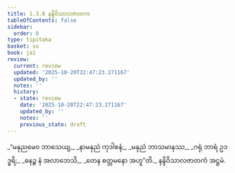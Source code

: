```yaml
---
title: 1.3.8 နန္ဒိဝိသာလဇာတက
tableOfContents: false
sidebar:
  order: 8
type: tipitaka
basket: su
book: ja1
review:
  current: review
  updated: '2025-10-20T22:47:23.271167'
  updated_by: ''
  notes: ''
  history:
  - state: review
    date: '2025-10-20T22:47:23.271167'
    updated_by: ''
    notes: ''
    previous_state: draft
---
```



<DynamicBreadcrumb />


<ReviewStatus review={frontmatter.review} showDetails={true} />

<HypothesisAnnotation frontmatter={frontmatter} />

<Division number="28" book="ja1" e="ch" v="22" p="7">

<Paragraph number="60" type="verses" book="ja1">
_“မနုညမေဝ ဘာသေယျ,_  
_နာမနုညံ ကုဒါစနံ;_  
_မနုညံ ဘာသမာနဿ,_  
_ဂရုံ ဘာရံ ဥဒဒ္ဓရိ;_  
_ဓနဉ္စ နံ အလာဘေသိ,_  
_တေန စတ္တမနော အဟူ”တိ._  


</Paragraph>
</Division>

<Paragraph number="61" type="center" book="ja1">
နန္ဒိဝိသာလဇာတကံ အဋ္ဌမံ.
</Paragraph>